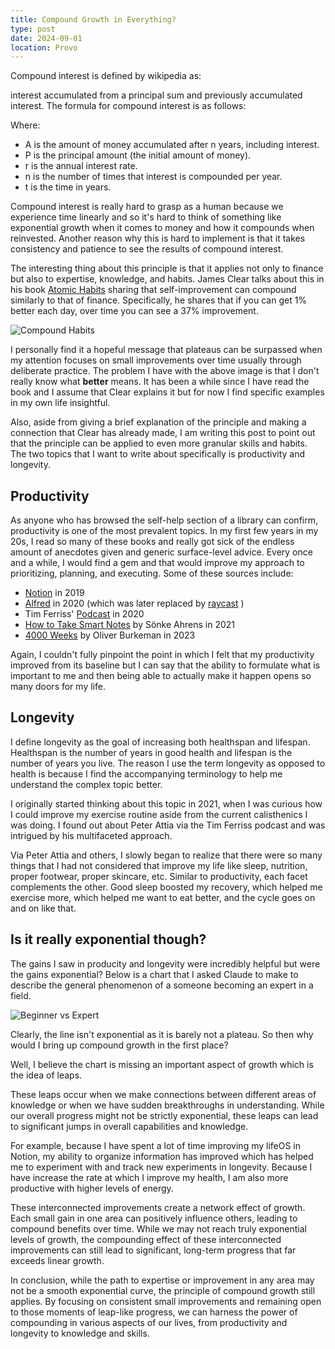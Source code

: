 ```yaml
---
title: Compound Growth in Everything?
type: post
date: 2024-09-01
location: Provo
---
```


Compound interest is defined by wikipedia as:

interest accumulated from a principal sum and previously accumulated interest.
The formula for compound interest is as follows:

<LatexEquation block equation="A = P(1 + \frac{r}{n})^{nt}" />

Where:
- A is the amount of money accumulated after n years, including interest.
- P is the principal amount (the initial amount of money).
- r is the annual interest rate.
- n is the number of times that interest is compounded per year.
- t is the time in years.

Compound interest is really hard to grasp as a human because we experience time linearly and so it's hard to think 
of something like exponential growth when it comes to money and how it compounds when reinvested. Another reason
why this is hard to implement is that it takes consistency and patience to see the results of compound interest.

The interesting thing about this principle is that it applies not only to finance but also to expertise, knowledge, and habits.
James Clear talks about this in his book [Atomic Habits](https://jamesclear.com/atomic-habits) sharing that self-improvement
can compound similarly to that of finance. Specifically, he shares that if you can get 1% better each day, over time you can see a 
37% improvement.

![Compound Habits](/post4-asset1.jpeg)

I personally find it a hopeful message that plateaus can be surpassed when my attention focuses on small improvements over time usually through deliberate practice.
The problem I have with the above image is that I don't really know what **better** means. It has been a while since I have read the book
and I assume that Clear explains it but for now I find specific examples in my own life insightful. 

Also, aside from giving a brief explanation of the principle and making a connection that Clear has already made, 
I am writing this post to point out that the principle can be applied to even more granular skills and habits. 
The two topics that I want to write about specifically is productivity and longevity.

## Productivity
As anyone who has browsed the self-help section of a library can confirm, productivity is one of the most prevalent topics.
In my first few years in my 20s, I read so many of these books and really got sick of the endless amount of anecdotes given and
generic surface-level advice. Every once and a while, I would find a gem and that would improve my approach 
to prioritizing, planning, and executing. Some of these sources include:

- [Notion](https://www.notion.so/) in 2019
- [Alfred](https://www.alfredapp.com) in 2020 (which was later replaced by [raycast](https://raycast.com/) )
- Tim Ferriss' [Podcast](https://tim.blog) in 2020
- [How to Take Smart Notes](https://a.co/d/22UUnUb) by Sönke Ahrens in 2021
- [4000 Weeks](https://a.co/d/6q74SqL) by Oliver Burkeman in 2023

Again, I couldn't fully pinpoint the point in which I felt that my productivity improved from its baseline but I can say 
that the ability to formulate what is important to me and then being able to actually make it happen opens so many doors
for my life.

## Longevity
I define longevity as the goal of increasing both healthspan and lifespan. Healthspan is the number of years in good health and 
lifespan is the number of years you live. The reason I use the term longevity as opposed to health is because I find the accompanying
terminology to help me understand the complex topic better.

I originally started thinking about this topic in 2021, when I was curious how I could improve my exercise routine aside from
the current calisthenics I was doing. I found out about Peter Attia via the Tim Ferriss podcast and was intrigued by his multifaceted approach.

Via Peter Attia and others, I slowly began to realize that there were so many things that I had not considered that improve my life like
sleep, nutrition, proper footwear, proper skincare, etc. Similar to productivity, each facet complements the other. Good sleep boosted my recovery,
which helped me exercise more, which helped me want to eat better, and the cycle goes on and on like that.

## Is it really exponential though?

The gains I saw in producity and longevity were incredibly helpful but were the gains exponential?
Below is a chart that I asked Claude to make to describe the general phenomenon of a someone becoming an expert in a field.

![Beginner vs Expert](/post4-asset2.png)

Clearly, the line isn't exponential as it is barely not a plateau. So then why would I bring up compound growth in the first place?

Well, I believe the chart is missing an important aspect of growth which is the idea of leaps. 

These leaps occur when we make connections between different areas of knowledge or when we have sudden breakthroughs in understanding. While our overall progress might not be strictly exponential, these leaps can lead to significant jumps in overall capabilities and knowledge.

For example, because I have spent a lot of time improving my lifeOS in Notion, my ability to organize information has improved which has helped me to experiment with and track new experiments in longevity. Because I have increase the rate at which I improve my health, I am also more productive with higher levels of energy. 

These interconnected improvements create a network effect of growth. Each small gain in one area can positively influence others, leading to compound benefits over time. While we may not reach truly exponential levels of growth, the compounding effect of these interconnected improvements can still lead to significant, long-term progress that far exceeds linear growth.

In conclusion, while the path to expertise or improvement in any area may not be a smooth exponential curve, the principle of compound growth still applies. By focusing on consistent small improvements and remaining open to those moments of leap-like progress, we can harness the power of compounding in various aspects of our lives, from productivity and longevity to knowledge and skills.